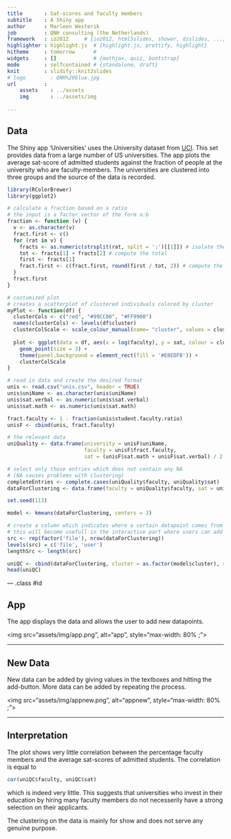 ```yaml
---
title       : Sat-scores and faculty members
subtitle    : A Shiny app
author      : Marleen Westerik
job         : QNH consulting (the Netherlands)
framework   : io2012     # {io2012, html5slides, shower, dzslides, ...}
highlighter : highlight.js  # {highlight.js, prettify, highlight}
hitheme     : tomorrow      # 
widgets     : []            # {mathjax, quiz, bootstrap}
mode        : selfcontained # {standalone, draft}
knit        : slidify::knit2slides
# logo        : QNH%20blue.jpg
url         : 
    assets    : ../assets
    img       : ../assets/img
    
---
```


<style> 
.title-slide {
  background-color: #FFFFFF; /* #EDE0CF; ; #CA9F9D*/
}

</style>

## Data

The Shiny app 'Universities' uses the University dataset from [UCI](https://archive.ics.uci.edu/ml/datasets/University). This set provides data from a large number of US universities. The app plots the average sat-score of admitted students against the fraction of people at the university who are faculty-members. The universities are clustered into three groups and the source of the data is recorded.
```r
library(RColorBrewer)
library(ggplot2)

# calculate a fraction based on a ratio
# the input is a factor vector of the form a:b
fraction <- function (v) {
  v <- as.character(v)
  fract.first <- c()
  for (rat in v) {
    fracts <- as.numeric(strsplit(rat, split = ':')[[1]]) # isolate the factors
    tot <- fracts[1] + fracts[2] # compute the total
    first <- fracts[1]
    fract.first <- c(fract.first, round(first / tot, 2)) # compute the fraction
  }
  fract.first
}

# costumized plot
# creates a scatterplot of clustered individuals colored by cluster
myPlot <- function(df) {
  clusterCols <- c("red", "#99CC00", "#FF9900")
  names(clusterCols) <- levels(df$cluster)
  clusterColScale <- scale_colour_manual(name= "cluster", values = clusterCols)
  
  plot <- ggplot(data = df, aes(x = log(faculty), y = sat, colour = cluster, shape = src)) + 
    geom_point(size = 3) +
    theme(panel.background = element_rect(fill = '#E8EDFB')) +
    clusterColScale
}

# read in data and create the desired format
unis <- read.csv("unis.csv", header = TRUE)
unis$uniName <- as.character(unis$uniName)
unis$sat.verbal <- as.numeric(unis$sat.verbal)
unis$sat.math <- as.numeric(unis$sat.math)

fract.faculty <- 1 - fraction(unis$student.faculty.ratio)
unisF <- cbind(unis, fract.faculty)

# the relevant data
uniQuality <- data.frame(university = unisF$uniName,
                         faculty = unisF$fract.faculty, 
                         sat = (unisF$sat.math + unisF$sat.verbal) / 2 )

# select only those entries which does not contain any NA
# (NA causes problems with clustering)
completeEntries <- complete.cases(uniQuality$faculty, uniQuality$sat)
dataForClustering <- data.frame(faculty = uniQuality$faculty, sat = uniQuality$sat)[completeEntries,]

set.seed(113)
```

```r
model <- kmeans(dataForClustering, centers = 3)
```

```r
# create a column which indicates where a certain datapoint comes from
# this will become usefull in the interactive part where users can add their own datapoints
src <- rep(factor('file'), nrow(dataForClustering))
levels(src) = c('file', 'user')
lengthSrc <- length(src)
```

```r
uniQC <- cbind(dataForClustering, cluster = as.factor(model$cluster), src = src)
head(uniQC)
```

--- .class #id 

## App

The app displays the data and allows the user to add new datapoints.

<img src="assets/img/app.png", alt="app", style="max-width: 80% ;">

---

## New Data

New data can be added by giving values in the textboxes and hitting the add-button. More data can be added by repeating the process.

<img src="assets/img/appnew.png", alt="appnew", style="max-width: 80% ;">


---

## Interpretation

The plot shows very little correlation between the percentage faculty members and the average sat-scores of admitted students. The correlation is equal to

```r
cor(uniQC$faculty, uniQC$sat)
```

which is indeed very little. This suggests that universities who invest in their education by hiring many faculty members do not necesserily have a strong selection on their applicants.

The clustering on the data is mainly for show and does not serve any genuine purpose.